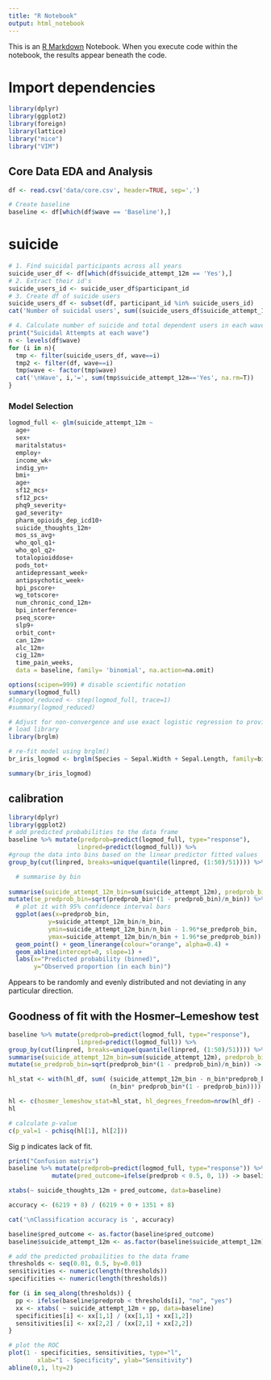 ```yaml
---
title: "R Notebook"
output: html_notebook
---
```


This is an [R Markdown](http://rmarkdown.rstudio.com) Notebook. When you execute code within the notebook, the results appear beneath the code. 

# Import dependencies
```r
library(dplyr)
library(ggplot2)
library(foreign)
library(lattice)
library("mice")
library("VIM")
```

## Core Data EDA and Analysis
```r
df <- read.csv('data/core.csv', header=TRUE, sep=',')

# Create baseline 
baseline <- df[which(df$wave == 'Baseline'),]
```

# suicide
```r
# 1. Find suicidal participants across all years
suicide_user_df <- df[which(df$suicide_attempt_12m == 'Yes'),]
# 2. Extract their id's
suicide_users_id <- suicide_user_df$participant_id
# 3. Create df of suicide users
suicide_users_df <- subset(df, participant_id %in% suicide_users_id)
cat('Number of suicidal users', sum((suicide_users_df$suicide_attempt_12m == 'Yes'), na.rm=T))

# 4. Calculate number of suicide and total dependent users in each wave
print("Suicidal Attempts at each wave")
n <- levels(df$wave)
for (i in n){
  tmp <- filter(suicide_users_df, wave==i)
  tmp2 <- filter(df, wave==i)
  tmp$wave <- factor(tmp$wave)
  cat('\nWave', i,'=', sum(tmp$suicide_attempt_12m=='Yes', na.rm=T))
}
```

### Model Selection
```r
logmod_full <- glm(suicide_attempt_12m ~ 
  age+
  sex+
  maritalstatus+
  employ+
  income_wk+
  indig_yn+
  bmi+
  age+
  sf12_mcs+
  sf12_pcs+
  phq9_severity+
  gad_severity+
  pharm_opioids_dep_icd10+
  suicide_thoughts_12m+
  mos_ss_avg+
  who_qol_q1+
  who_qol_q2+
  totalopioiddose+
  pods_tot+
  antidepressant_week+
  antipsychotic_week+
  bpi_pscore+
  wg_totscore+
  num_chronic_cond_12m+
  bpi_interference+
  pseq_score+
  slp9+
  orbit_cont+
  can_12m+
  alc_12m+
  cig_12m+
  time_pain_weeks,
  data = baseline, family= 'binomial', na.action=na.omit)

options(scipen=999) # disable scientific notation
summary(logmod_full)
#logmod_reduced <- step(logmod_full, trace=1)
#summary(logmod_reduced)

# Adjust for non-convergence and use exact logistic regression to provide better estimates of B parameters
# load library
library(brglm)

# re-fit model using brglm()
br_iris_logmod <- brglm(Species ~ Sepal.Width + Sepal.Length, family=binomial, data=irisr)

summary(br_iris_logmod)
```

## calibration
```r
library(dplyr)
library(ggplot2)
# add predicted probabilities to the data frame 
baseline %>% mutate(predprob=predict(logmod_full, type="response"),
                   linpred=predict(logmod_full)) %>%
#group the data into bins based on the linear predictor fitted values 
group_by(cut(linpred, breaks=unique(quantile(linpred, (1:50)/51)))) %>%

  # summarise by bin
  
summarise(suicide_attempt_12m_bin=sum(suicide_attempt_12m), predprob_bin=mean(predprob), n_bin=n()) %>% # add the standard error of the mean predicted probaility for each bin
mutate(se_predprob_bin=sqrt(predprob_bin*(1 - predprob_bin)/n_bin)) %>%
  # plot it with 95% confidence interval bars 
  ggplot(aes(x=predprob_bin, 
           y=suicide_attempt_12m_bin/n_bin, 
           ymin=suicide_attempt_12m_bin/n_bin - 1.96*se_predprob_bin,
           ymax=suicide_attempt_12m_bin/n_bin + 1.96*se_predprob_bin)) +
  geom_point() + geom_linerange(colour="orange", alpha=0.4) +
  geom_abline(intercept=0, slope=1) +
  labs(x="Predicted probability (binned)",
       y="Observed proportion (in each bin)")

```
Appears to be randomly and evenly distributed and not deviating in any particular direction. 

## Goodness of fit with the Hosmer–Lemeshow test
```r
baseline %>% mutate(predprob=predict(logmod_full, type="response"),
                   linpred=predict(logmod_full)) %>%
group_by(cut(linpred, breaks=unique(quantile(linpred, (1:50)/51)))) %>%
summarise(suicide_attempt_12m_bin=sum(suicide_attempt_12m), predprob_bin=mean(predprob), n_bin=n()) %>%
mutate(se_predprob_bin=sqrt(predprob_bin*(1 - predprob_bin)/n_bin)) -> hl_df

hl_stat <- with(hl_df, sum( (suicide_attempt_12m_bin - n_bin*predprob_bin)^2 /
                            (n_bin* predprob_bin*(1 - predprob_bin))))

hl <- c(hosmer_lemeshow_stat=hl_stat, hl_degrees_freedom=nrow(hl_df) - 1)
hl

# calculate p-value
c(p_val=1 - pchisq(hl[1], hl[2]))

```
Sig p indicates lack of fit. 

```r
print("Confusion matrix")
baseline %>% mutate(predprob=predict(logmod_full, type="response")) %>%
            mutate(pred_outcome=ifelse(predprob < 0.5, 0, 1)) -> baseline

xtabs(~ suicide_thoughts_12m + pred_outcome, data=baseline)

accuracy <- (6219 + 8) / (6219 + 0 + 1351 + 8)

cat('\nClassification accuracy is ', accuracy)

baseline$pred_outcome <- as.factor(baseline$pred_outcome)
baseline$suicide_attempt_12m <- as.factor(baseline$suicide_attempt_12m)

# add the predicted probailities to the data frame
thresholds <- seq(0.01, 0.5, by=0.01)
sensitivities <- numeric(length(thresholds))
specificities <- numeric(length(thresholds))

for (i in seq_along(thresholds)) {
  pp <- ifelse(baseline$predprob < thresholds[i], "no", "yes")
  xx <- xtabs( ~ suicide_attempt_12m + pp, data=baseline)
  specificities[i] <- xx[1,1] / (xx[1,1] + xx[1,2])
  sensitivities[i] <- xx[2,2] / (xx[2,1] + xx[2,2])
}

# plot the ROC
plot(1 - specificities, sensitivities, type="l",
        xlab="1 - Specificity", ylab="Sensitivity")
abline(0,1, lty=2)


```

